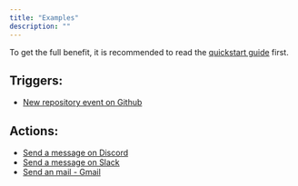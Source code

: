 ```yaml
---
title: "Examples"
description: ""
---
```


To get the full benefit, it is recommended to read the [quickstart guide](quickstart) first.

## Triggers:
- [New repository event on Github](https://github.com/activepieces/activepieces/tree/main/packages/pieces/src/apps/discord)

## Actions:

- [Send a message on Discord](https://github.com/activepieces/activepieces/tree/main/packages/pieces/src/apps/discord)
- [Send a message on Slack](https://github.com/activepieces/activepieces/tree/main/packages/pieces/src/apps/slack)
- [Send an mail - Gmail](https://github.com/activepieces/activepieces/tree/main/packages/pieces/src/apps/gmail)
